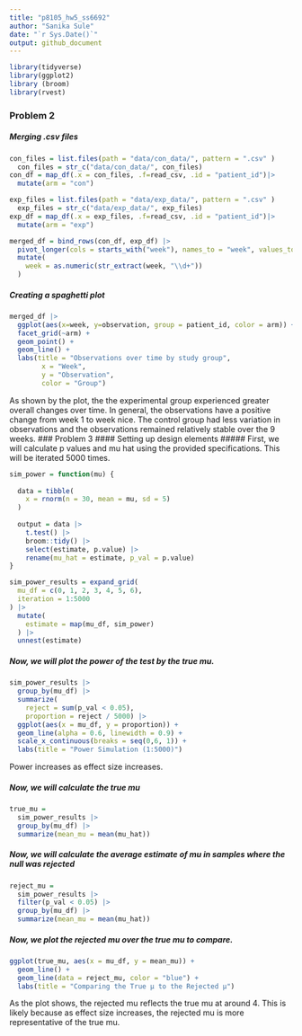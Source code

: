 ```yaml
---
title: "p8105_hw5_ss6692"
author: "Sanika Sule"
date: "`r Sys.Date()`"
output: github_document
---
```


```r
library(tidyverse)
library(ggplot2)
library (broom)
library(rvest)
```
### Problem 2
##### Merging .csv files
```r
con_files = list.files(path = "data/con_data/", pattern = ".csv" )
  con_files = str_c("data/con_data/", con_files)
con_df = map_df(.x = con_files, .f=read_csv, .id = "patient_id")|>
  mutate(arm = "con")
```

```r
exp_files = list.files(path = "data/exp_data/", pattern = ".csv" )
  exp_files = str_c("data/exp_data/", exp_files)
exp_df = map_df(.x = exp_files, .f=read_csv, .id = "patient_id")|>
  mutate(arm = "exp")
```

```r

merged_df = bind_rows(con_df, exp_df) |>
  pivot_longer(cols = starts_with("week"), names_to = "week", values_to = "observation") |>
  mutate(
    week = as.numeric(str_extract(week, "\\d+"))
  )
```
##### Creating a spaghetti plot
```r
merged_df |>
  ggplot(aes(x=week, y=observation, group = patient_id, color = arm)) +
  facet_grid(~arm) +
  geom_point() +
  geom_line() +
  labs(title = "Observations over time by study group", 
        x = "Week",
        y = "Observation",
        color = "Group")
```
As shown by the plot, the the experimental group experienced greater overall changes over time. In general, the observations have a positive change from week 1 to week nice. The control group had less variation in observations and the observations remained relatively stable over the 9 weeks.
### Problem 3
#### Setting up design elements
##### First, we will calculate p values and mu hat using the provided specifications. This will be iterated 5000 times. 
```r
sim_power = function(mu) {
  
  data = tibble(
    x = rnorm(n = 30, mean = mu, sd = 5)
  )
  
  output = data |> 
    t.test() |> 
    broom::tidy() |> 
    select(estimate, p.value) |> 
    rename(mu_hat = estimate, p_val = p.value)
}

sim_power_results = expand_grid(
  mu_df = c(0, 1, 2, 3, 4, 5, 6), 
  iteration = 1:5000
) |> 
  mutate(
    estimate = map(mu_df, sim_power)
  ) |> 
  unnest(estimate)
```

##### Now, we will plot the power of the test by the true mu.

```r
sim_power_results |> 
  group_by(mu_df) |> 
  summarize(
    reject = sum(p_val < 0.05), 
    proportion = reject / 5000) |> 
  ggplot(aes(x = mu_df, y = proportion)) +
  geom_line(alpha = 0.6, linewidth = 0.9) +
  scale_x_continuous(breaks = seq(0,6, 1)) +
  labs(title = "Power Simulation (1:5000)")
```

Power increases as effect size increases. 

##### Now, we will calculate the true mu
```r
true_mu =
  sim_power_results |> 
  group_by(mu_df) |> 
  summarize(mean_mu = mean(mu_hat))
```

##### Now, we will calculate the average estimate of mu in samples where the null was rejected
```r
reject_mu = 
  sim_power_results |> 
  filter(p_val < 0.05) |> 
  group_by(mu_df) |> 
  summarize(mean_mu = mean(mu_hat))
```

##### Now, we plot the rejected mu over the true mu to compare.
```r
ggplot(true_mu, aes(x = mu_df, y = mean_mu)) +
  geom_line() +
  geom_line(data = reject_mu, color = "blue") +
  labs(title = "Comparing the True μ to the Rejected μ")
```

As the plot shows, the rejected mu reflects the true mu at around 4. This is likely because as effect size increases, the rejected mu is more representative of the true mu.


